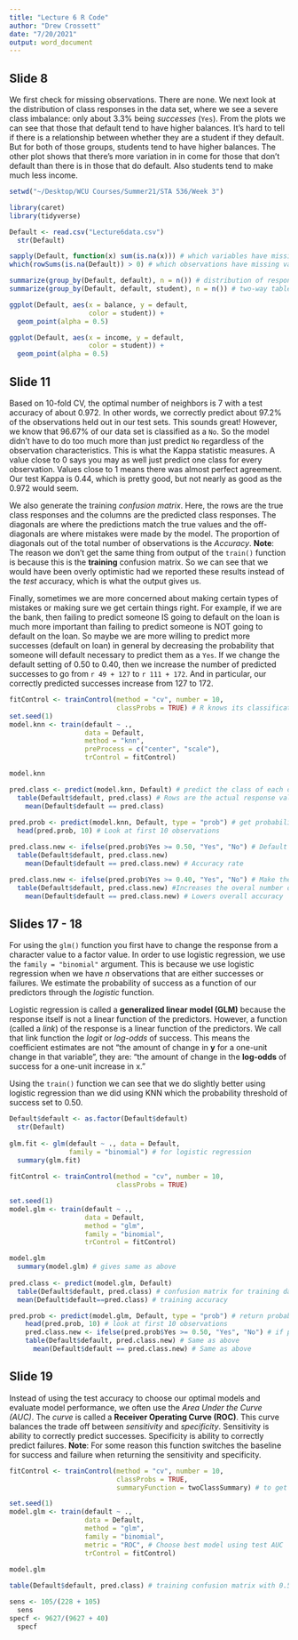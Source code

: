 ```yaml
---
title: "Lecture 6 R Code"
author: "Drew Crossett"
date: "7/20/2021"
output: word_document
---
```


## Slide 8

We first check for missing observations. There are none. We next look at the distribution of class responses in the data set, where we see a severe class imbalance: only about 3.3\% being *successes* (```Yes```). From the plots we can see that those that default tend to have higher balances. It's hard to tell if there is a relationship between whether they are a student if they default. But for both of those groups, students tend to have higher balances. The other plot shows that there's more variation in in come for those that don't default than there is in those that do default. Also students tend to make much less income.

```r
setwd("~/Desktop/WCU Courses/Summer21/STA 536/Week 3")

library(caret)
library(tidyverse)

Default <- read.csv("Lecture6data.csv")
  str(Default)

sapply(Default, function(x) sum(is.na(x))) # which variables have missing values 
which(rowSums(is.na(Default)) > 0) # which observations have missing values

summarize(group_by(Default, default), n = n()) # distribution of response variable. Could also use table(Default$default)
summarize(group_by(Default, default, student), n = n()) # two-way table with counts as number of observations in each cell. Could also use table(Default$student, Default$default)

ggplot(Default, aes(x = balance, y = default, 
                    color = student)) +
  geom_point(alpha = 0.5)

ggplot(Default, aes(x = income, y = default, 
                    color = student)) +
  geom_point(alpha = 0.5)
```

## Slide 11

Based on 10-fold CV, the optimal number of neighbors is 7 with a test accuracy of about 0.972. In other words, we correctly predict about 97.2\% of the observations held out in our test sets. This sounds great! However, we know that 96.67\% of our data set is classified as a ```No```. So the model didn't have to do too much more than just predict ```No``` regardless of the observation characteristics. This is what the Kappa statistic measures. A value close to 0 says you may as well just predict one class for every observation. Values close to 1 means there was almost perfect agreement. Our test Kappa is 0.44, which is pretty good, but not nearly as good as the 0.972 would seem.

We also generate the training *confusion matrix*. Here, the rows are the true class responses and the columns are the predicted class responses. The diagonals are where the predictions match the true values and the off-diagonals are where mistakes were made by the model. The proportion of diagonals out of the total number of observations is the *Accuracy*.  **Note**: The reason we don't get the same thing from output of the ```train()``` function is because this is the **training** confusion matrix. So we can see that we would have been overly optimistic had we reported these results instead of the *test* accuracy, which is what the output gives us.

Finally, sometimes we are more concerned about making certain types of mistakes or making sure we get certain things right. For example, if we are the bank, then failing to predict someone IS going to default on the loan is much more important than failing to predict someone is NOT going to default on the loan. So maybe we are more willing to predict more successes (default on loan) in general by decreasing the probability that someone will default necessary to predict them as a ```Yes```. If we change the default setting of 0.50 to 0.40, then we increase the number of predicted successes to go from ```r 49 + 127``` to ```r 111 + 172```. And in particular, our correctly predicted successes increase from 127 to 172.

```r
fitControl <- trainControl(method = "cv", number = 10,
                           classProbs = TRUE) # R knows its classification. So keep class probabilities
set.seed(1)
model.knn <- train(default ~ ., 
                   data = Default,
                   method = "knn",
                   preProcess = c("center", "scale"),
                   trControl = fitControl)

model.knn

pred.class <- predict(model.knn, Default) # predict the class of each observation from KNN with k = 7 (previous part)
  table(Default$default, pred.class) # Rows are the actual response values. Columns are predicted response values from previous part.
    mean(Default$default == pred.class)
    
pred.prob <- predict(model.knn, Default, type = "prob") # get probabilities for each class from predicted model.
  head(pred.prob, 10) # Look at first 10 observations

pred.class.new <- ifelse(pred.prob$Yes >= 0.50, "Yes", "No") # Default probability cutoff is 0.50
  table(Default$default, pred.class.new)
    mean(Default$default == pred.class.new) # Accuracy rate

pred.class.new <- ifelse(pred.prob$Yes >= 0.40, "Yes", "No") # Make the probability cutoff lower
  table(Default$default, pred.class.new) #Increases the overal number of predicted successes 
    mean(Default$default == pred.class.new) # Lowers overall accuracy  
```

## Slides 17 - 18

For using the ```glm()``` function you first have to change the response from a character value to a factor value. In order to use logistic regression, we use the ```family = "binomial"``` argument. This is because we use logistic regression when we have $n$ observations that are either successes or failures. We estimate the probability of success as a function of our predictors through the *logistic* function. 

Logistic regression is called a **generalized linear model (GLM)** because the response itself is not a linear function of the predictors. However, a function (called a *link*) of the response is a linear function of the predictors. We call that link function the *logit* or *log-odds* of success. This means the coefficient estimates are not "the amount of change in **y** for a one-unit change in that variable", they are: "the amount of change in the **log-odds** of success for a one-unit increase in x."

Using the ```train()``` function we can see that we do slightly better using logistic regression than we did using KNN which the probability threshold of success set to 0.50.

```r
Default$default <- as.factor(Default$default)
  str(Default)
  
glm.fit <- glm(default ~ ., data = Default, 
               family = "binomial") # for logistic regression
  summary(glm.fit)
  
fitControl <- trainControl(method = "cv", number = 10,
                           classProbs = TRUE) 

set.seed(1)
model.glm <- train(default ~ .,
                   data = Default,
                   method = "glm",
                   family = "binomial",
                   trControl = fitControl)  

model.glm  
  summary(model.glm) # gives same as above
  
pred.class <- predict(model.glm, Default)
  table(Default$default, pred.class) # confusion matrix for training data
  mean(Default$default==pred.class) # training accuracy

pred.prob <- predict(model.glm, Default, type = "prob") # return probabilities instead of classes
    head(pred.prob, 10) # look at first 10 observations
    pred.class.new <- ifelse(pred.prob$Yes >= 0.50, "Yes", "No") # if predicted prob at least 0.50 call observation a Yes. Otherwise, call it a No
    table(Default$default, pred.class.new) # Same as above
      mean(Default$default == pred.class.new) # Same as above 
```

## Slide 19

Instead of using the test accuracy to choose our optimal models and evaluate model performance, we often use the *Area Under the Curve (AUC)*. The *curve* is called a **Receiver Operating Curve (ROC)**. This curve balances the trade off between *sensitivity* and *specificity*. Sensitivity is ability to correctly predict successes. Specificity is ability to correctly predict failures. **Note**: For some reason this function switches the baseline for success and failure when returning the sensitivity and specificity.

```r
fitControl <- trainControl(method = "cv", number = 10,
                           classProbs = TRUE,
                           summaryFunction = twoClassSummary) # to get ROC statistics

set.seed(1)     
model.glm <- train(default ~ .,
                   data = Default,
                   method = "glm",
                   family = "binomial",
                   metric = "ROC", # Choose best model using test AUC 
                   trControl = fitControl)
      
model.glm 

table(Default$default, pred.class) # training confusion matrix with 0.50 cutoff. From previous code chunk

sens <- 105/(228 + 105)
  sens
specf <- 9627/(9627 + 40)
  specf
```